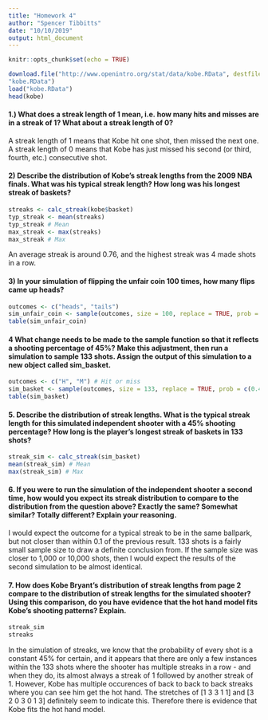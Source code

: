 ```yaml
---
title: "Homework 4"
author: "Spencer Tibbitts"
date: "10/10/2019"
output: html_document
---
```


```r
knitr::opts_chunk$set(echo = TRUE)
```

```r
download.file("http://www.openintro.org/stat/data/kobe.RData", destfile =
"kobe.RData")
load("kobe.RData")
head(kobe)
```
#### 1.) What does a streak length of 1 mean, i.e. how many hits and misses are in a streak of 1? What about a streak length of 0?
A streak length of 1 means that Kobe hit one shot, then missed the next one.  A streak length of 0 means that Kobe has just missed his second (or third, fourth, etc.) consecutive shot.

#### 2) Describe the distribution of Kobe’s streak lengths from the 2009 NBA finals. What was his typical streak length? How long was his longest streak of baskets?
```r
streaks <- calc_streak(kobe$basket)
typ_streak <- mean(streaks)
typ_streak # Mean
max_streak <- max(streaks)
max_streak # Max
```
An average streak is around 0.76, and the highest streak was 4 made shots in a row.

#### 3) In your simulation of flipping the unfair coin 100 times, how many flips came up heads?

```r
outcomes <- c("heads", "tails")
sim_unfair_coin <- sample(outcomes, size = 100, replace = TRUE, prob = c(0.2, 0.8))
table(sim_unfair_coin)
```


#### 4 What change needs to be made to the sample function so that it reflects a shooting percentage of 45%? Make this adjustment, then run a simulation to sample 133 shots. Assign the output of this simulation to a new object called sim_basket.

```r
outcomes <- c("H", "M") # Hit or miss
sim_basket <- sample(outcomes, size = 133, replace = TRUE, prob = c(0.45, 1-0.45))
table(sim_basket)
```

#### 5. Describe the distribution of streak lengths. What is the typical streak length for this simulated independent shooter with a 45% shooting percentage? How long is the player’s longest streak of baskets in 133 shots?
```r
streak_sim <- calc_streak(sim_basket)
mean(streak_sim) # Mean
max(streak_sim) # Max
```


#### 6. If you were to run the simulation of the independent shooter a second time, how would you expect its streak distribution to compare to the distribution from the question above? Exactly the same? Somewhat similar? Totally different? Explain your reasoning.

I would expect the outcome for a typical streak to be in the same ballpark, but not closer than within 0.1 of the previous result.  133 shots is a fairly small sample size to draw a definite conclusion from.  If the sample size was closer to 1,000 or 10,000 shots, then I would expect the results of the second simulation to be almost identical.

#### 7. How does Kobe Bryant’s distribution of streak lengths from page 2 compare to the distribution of streak lengths for the simulated shooter? Using this comparison, do you have evidence that the hot hand model fits Kobe’s shooting patterns? Explain.

```r
streak_sim
streaks
```

In the simulation of streaks, we know that the probability of every shot is a constant 45\% for certain, and it appears that there are only a few instances within the 133 shots where the shooter has multiple streaks in a row - and when they do, its almost always a streak of 1 followed by another streak of 1.  However, Kobe has multiple occurences of back to back to back streaks where you can see him get the hot hand.  The stretches of [1 3 3 1 1] and [3 2 0 3 0 1 3] definitely seem to indicate this.  Therefore there is evidence that Kobe fits the hot hand model.
